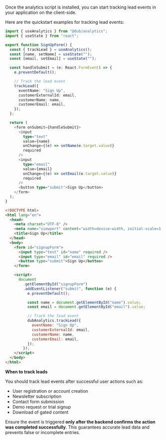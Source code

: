 
Once the analytics script is installed, you can start tracking lead events in your application on the client-side.

Here are the quickstart examples for tracking lead events:

<CodeGroup>

```typescript React
import { useAnalytics } from "@dub/analytics";
import { useState } from "react";

export function SignUpForm() {
  const { trackLead } = useAnalytics();
  const [name, setName] = useState("");
  const [email, setEmail] = useState("");

  const handleSubmit = (e: React.FormEvent) => {
    e.preventDefault();

    // Track the lead event
    trackLead({
      eventName: "Sign Up",
      customerExternalId: email,
      customerName: name,
      customerEmail: email,
    });
  };

  return (
    <form onSubmit={handleSubmit}>
      <input
        type="text"
        value={name}
        onChange={(e) => setName(e.target.value)}
        required
      />
      <input
        type="email"
        value={email}
        onChange={(e) => setEmail(e.target.value)}
        required
      />
      <button type="submit">Sign Up</button>
    </form>
  );
}
```

```html Other
<!DOCTYPE html>
<html lang="en">
  <head>
    <meta charset="UTF-8" />
    <meta name="viewport" content="width=device-width, initial-scale=1.0" />
    <title>Sign Up</title>
  </head>
  <body>
    <form id="signupForm">
      <input type="text" id="name" required />
      <input type="email" id="email" required />
      <button type="submit">Sign Up</button>
    </form>

    <script>
      document
        .getElementById("signupForm")
        .addEventListener("submit", function (e) {
          e.preventDefault();

          const name = document.getElementById("name").value;
          const email = document.getElementById("email").value;

          // Track the lead event
          dubAnalytics.trackLead({
            eventName: "Sign Up",
            customerExternalId: email,
            customerName: name,
            customerEmail: email,
          });
        });
    </script>
  </body>
</html>
```

</CodeGroup>

<LeadsAttributes />

**When to track leads**

You should track lead events after successful user actions such as:

- User registration or account creation
- Newsletter subscription
- Contact form submission
- Demo request or trial signup
- Download of gated content

Ensure the event is triggered **only after the backend confirms the action was completed successfully**. This guarantees accurate lead data and prevents false or incomplete entries.

